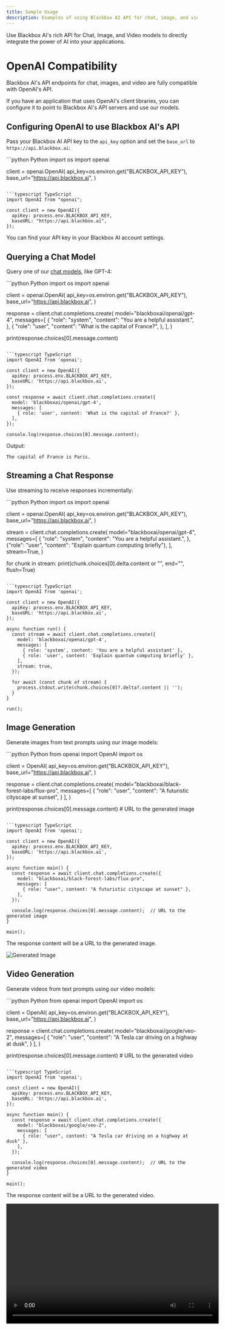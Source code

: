 ```yaml
---
title: Sample Usage
description: Examples of using Blackbox AI API for chat, image, and video models
---
```


Use Blackbox AI's rich API for Chat, Image, and Video models to directly integrate the power of AI into your applications.

# OpenAI Compatibility

Blackbox AI's API endpoints for chat, images, and video are fully compatible with OpenAI's API.

If you have an application that uses OpenAI's client libraries, you can configure it to point to Blackbox AI's API servers and use our models.

## Configuring OpenAI to use Blackbox AI's API

Pass your Blackbox AI API key to the `api_key` option and set the `base_url` to `https://api.blackbox.ai`:

<CodeGroup>
  ```python Python
  import os
  import openai

  client = openai.OpenAI(
      api_key=os.environ.get("BLACKBOX_API_KEY"),
      base_url="https://api.blackbox.ai",
  )
  ```

  ```typescript TypeScript
  import OpenAI from "openai";

  const client = new OpenAI({
    apiKey: process.env.BLACKBOX_API_KEY,
    baseURL: "https://api.blackbox.ai",
  });
  ```
</CodeGroup>

You can find your API key in your Blackbox AI account settings.

## Querying a Chat Model

Query one of our [chat models](https://docs.blackbox.ai/api-reference/models/chat-models), like GPT-4:

<CodeGroup>
  ```python Python
  import os
  import openai

  client = openai.OpenAI(
      api_key=os.environ.get("BLACKBOX_API_KEY"),
      base_url="https://api.blackbox.ai",
  )

  response = client.chat.completions.create(
      model="blackboxai/openai/gpt-4",
      messages=[
          {
              "role": "system",
              "content": "You are a helpful assistant.",
          },
          {
              "role": "user",
              "content": "What is the capital of France?",
          },
      ],
  )

  print(response.choices[0].message.content)
  ```

  ```typescript TypeScript
  import OpenAI from 'openai';

  const client = new OpenAI({
    apiKey: process.env.BLACKBOX_API_KEY,
    baseURL: 'https://api.blackbox.ai',
  });

  const response = await client.chat.completions.create({
    model: 'blackboxai/openai/gpt-4',
    messages: [
      { role: 'user', content: 'What is the capital of France?' },
    ],
  });

  console.log(response.choices[0].message.content);
  ```
</CodeGroup>

Output:

```text
The capital of France is Paris.
```

## Streaming a Chat Response

Use streaming to receive responses incrementally:

<CodeGroup>
  ```python Python
  import os
  import openai

  client = openai.OpenAI(
      api_key=os.environ.get("BLACKBOX_API_KEY"),
      base_url="https://api.blackbox.ai",
  )

  stream = client.chat.completions.create(
      model="blackboxai/openai/gpt-4",
      messages=[
          {
              "role": "system",
              "content": "You are a helpful assistant.",
          },
          {"role": "user", "content": "Explain quantum computing briefly"},
      ],
      stream=True,
  )

  for chunk in stream:
      print(chunk.choices[0].delta.content or "", end="", flush=True)
  ```

  ```typescript TypeScript
  import OpenAI from 'openai';

  const client = new OpenAI({
    apiKey: process.env.BLACKBOX_API_KEY,
    baseURL: 'https://api.blackbox.ai',
  });

  async function run() {
    const stream = await client.chat.completions.create({
      model: 'blackboxai/openai/gpt-4',
      messages: [
        { role: 'system', content: 'You are a helpful assistant' },
        { role: 'user', content: 'Explain quantum computing briefly' },
      ],
      stream: true,
    });

    for await (const chunk of stream) {
      process.stdout.write(chunk.choices[0]?.delta?.content || '');
    }
  }

  run();
  ```
</CodeGroup>


## Image Generation

Generate images from text prompts using our image models:

<CodeGroup>
  ```python Python
  from openai import OpenAI
  import os

  client = OpenAI(
      api_key=os.environ.get("BLACKBOX_API_KEY"),
      base_url="https://api.blackbox.ai",
  )

  response = client.chat.completions.create(
      model="blackboxai/black-forest-labs/flux-pro",
      messages=[
          {
              "role": "user",
              "content": "A futuristic cityscape at sunset",
          }
      ],
  )

  print(response.choices[0].message.content)  # URL to the generated image
  ```

  ```typescript TypeScript
  import OpenAI from 'openai';

  const client = new OpenAI({
    apiKey: process.env.BLACKBOX_API_KEY,
    baseURL: 'https://api.blackbox.ai',
  });

  async function main() {
    const response = await client.chat.completions.create({
      model: "blackboxai/black-forest-labs/flux-pro",
      messages: [
        { role: "user", content: "A futuristic cityscape at sunset" },
      ],
    });

    console.log(response.choices[0].message.content);  // URL to the generated image
  }

  main();
  ```
</CodeGroup>

The response content will be a URL to the generated image.

<div style={{textAlign: 'center'}}>
  <img src="/images/image_gen.png" alt="Generated Image" style={{width: '300px'}} />
</div>

## Video Generation

Generate videos from text prompts using our video models:

<CodeGroup>
  ```python Python
  from openai import OpenAI
  import os

  client = OpenAI(
      api_key=os.environ.get("BLACKBOX_API_KEY"),
      base_url="https://api.blackbox.ai",
  )

  response = client.chat.completions.create(
      model="blackboxai/google/veo-2",
      messages=[
          {
              "role": "user",
              "content": "A Tesla car driving on a highway at dusk",
          }
      ],
  )

  print(response.choices[0].message.content)  # URL to the generated video
  ```

  ```typescript TypeScript
  import OpenAI from 'openai';

  const client = new OpenAI({
    apiKey: process.env.BLACKBOX_API_KEY,
    baseURL: 'https://api.blackbox.ai',
  });

  async function main() {
    const response = await client.chat.completions.create({
      model: "blackboxai/google/veo-2",
      messages: [
        { role: "user", content: "A Tesla car driving on a highway at dusk" },
      ],
    });

    console.log(response.choices[0].message.content);  // URL to the generated video
  }

  main();
  ```
</CodeGroup>

The response content will be a URL to the generated video.

<div style={{textAlign: 'center'}}>
  <video src="/images/video_gen.mp4" width="560" height="315" controls></video>
</div>
